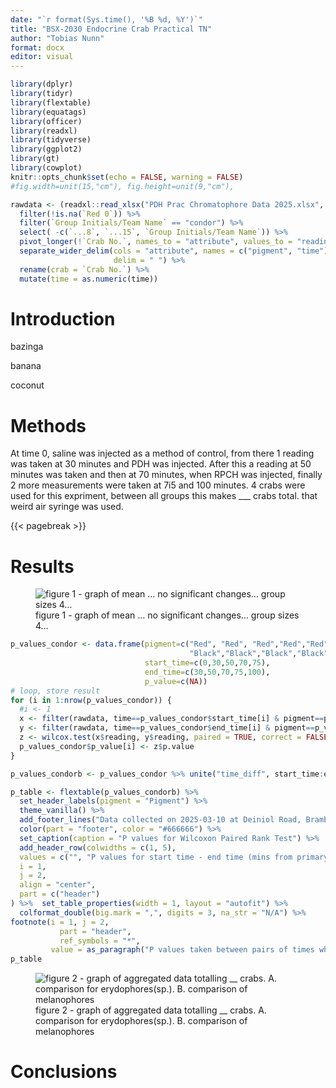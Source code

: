 ```yaml
---
date: "`r format(Sys.time(), '%B %d, %Y')`"
title: "BSX-2030 Endocrine Crab Practical TN"
author: "Tobias Nunn"
format: docx
editor: visual
---
```


```r
library(dplyr)
library(tidyr)
library(flextable)
library(equatags)
library(officer)
library(readxl)
library(tidyverse)
library(ggplot2)
library(gt)
library(cowplot)
knitr::opts_chunk$set(echo = FALSE, warning = FALSE)
#fig.width=unit(15,"cm"), fig.height=unit(9,"cm"),
```

```r

rawdata <- (readxl::read_xlsx("PDH Prac Chromatophore Data 2025.xlsx", sheet = "Light Mon PM") %>% 
  filter(!is.na(`Red 0`)) %>% 
  filter(`Group Initials/Team Name` == "condor") %>% 
  select( -c(`...8`, `...15`, `Group Initials/Team Name`)) %>% 
  pivot_longer(!`Crab No.`, names_to = "attribute", values_to = "reading")) %>% 
  separate_wider_delim(cols = "attribute", names = c("pigment", "time"),
                       delim = " ") %>% 
  rename(crab = `Crab No.`) %>% 
  mutate(time = as.numeric(time))
```

# Introduction

bazinga

banana

coconut

# Methods

At time 0, saline was injected as a method of control, from there 1 reading was taken at 30 minutes and PDH was injected. After this a reading at 50 minutes was taken and then at 70 minutes, when RPCH was injected, finally 2 more measurements were taken at 7i5 and 100 minutes. 4 crabs were used for this expriment, between all groups this makes \_\_\_ crabs total. that weird air syringe was used.

{{< pagebreak >}}

# Results

![figure 1 - graph of mean ... no significant changes... group sizes 4...](goodgraph.png)

```r
p_values_condor <- data.frame(pigment=c("Red", "Red", "Red","Red","Red", 
                                        "Black","Black","Black","Black","Black"), 
                              start_time=c(0,30,50,70,75),
                              end_time=c(30,50,70,75,100),
                              p_value=c(NA))
# loop, store result
for (i in 1:nrow(p_values_condor)) {
  #i <- 1
  x <- filter(rawdata, time==p_values_condor$start_time[i] & pigment==p_values_condor$pigment[i])
  y <- filter(rawdata, time==p_values_condor$end_time[i] & pigment==p_values_condor$pigment[i])
  z <- wilcox.test(x$reading, y$reading, paired = TRUE, correct = FALSE, alternative = "t")
  p_values_condor$p_value[i] <- z$p.value
}

p_values_condorb <- p_values_condor %>% unite("time_diff", start_time:end_time, sep = " - ") %>% pivot_wider(names_from = time_diff, values_from = p_value)

p_table <- flextable(p_values_condorb) %>% 
  set_header_labels(pigment = "Pigment") %>% 
  theme_vanilla() %>% 
  add_footer_lines("Data collected on 2025-03-10 at Deiniol Road, Brambell Building, 1st Floor Lab B1") %>% 
  color(part = "footer", color = "#666666") %>% 
  set_caption(caption = "P values for Wilcoxon Paired Rank Test") %>% 
  add_header_row(colwidths = c(1, 5),
  values = c("", "P values for start time - end time (mins from primary injection)")) %>% align(
  i = 1,
  j = 2,
  align = "center",
  part = c("header")
) %>%  set_table_properties(width = 1, layout = "autofit") %>% 
  colformat_double(big.mark = ",", digits = 3, na_str = "N/A") %>%
footnote(i = 1, j = 2,
           part = "header",
           ref_symbols = "*",
         value = as_paragraph("P values taken between pairs of times when measurements were taken for a Wilcoxon Paired Rank Test"))
p_table
```







![figure 2 - graph of aggregated data totalling \_\_ crabs. A. comparison for erydophores(sp.). B. comparison of melanophores](secondgraph.png)

# Conclusions
